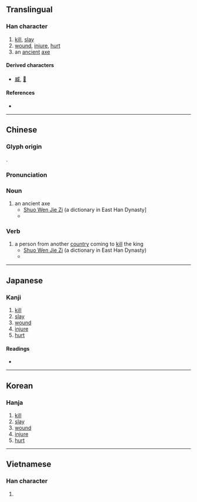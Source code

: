 {{character info/new}}
==Translingual==

===Han character===
{{Han char|rn=62|rad=戈|as=04|sn=8|four=23250|canj=VMI,XVMI|ids=⿰爿戈}}

# [[kill]], [[slay]]
# [[wound]], [[injure]], [[hurt]]
# an [[ancient]] [[axe]]

====Derived characters====
* [[臧]], [[𡸤]]

====References====
* {{Han ref|kx=0412.170|dkj=11562|dj=0754.140|hdz=21403.070|uh=6215|ud=25109|bh=A9CF|bd=43471}}

----

==Chinese==
{{zh-forms}}

===Glyph origin===
{{Han etym}}
{{Han compound|爿|戈|ls=ic}}.

===Pronunciation===
{{zh-pron
|m=戕
|c=coeng4
|mn=chhiâng
|mc=y
|oc=y
|cat=n,v
}}

===Noun===
{{zh-noun}}

# an ancient axe
#* [http://ctext.org/shuo-wen-jie-zi/ge-bu1#n34958 Shuo Wen Jie Zi] (a dictionary in East Han Dynasty]
#* {{zh-x|戕：搶 也。他 國 臣 來 弑 君 曰 戕。从 戈 爿{qiáng} 聲。|[The character] 戕 [means] [a kind of] axe indeed. Other country's officer comes [to] kill [the] king is said to be 戕. [Its] radical [is] 戈 [and is pronounced] with 爿's sound.|CL}}

===Verb===
{{zh-verb}}
# a person from another [[country]] coming to [[kill]] the king
#* [http://ctext.org/shuo-wen-jie-zi/ge-bu1#n34958 Shuo Wen Jie Zi] (a dictionary in East Han Dynasty)
#* {{zh-x|戕：搶 也。他 國 臣 來 弑 君 曰 戕。从 戈 爿{qiáng} 聲。|[The character] 戕 [means] [a kind of] axe indeed. Other country's officer comes [to] kill [the] king is said to be 戕. [Its] radical [is] 戈 [and is pronounced] with 爿's sound.|CL}}

----

==Japanese==

===Kanji===
{{ja-kanji|grade=|rs=戈04}}

# [[kill]]
# [[slay]]
# [[wound]]
# [[injure]]
# [[hurt]]

====Readings====
* {{ja-readings|on=[[しょう]] (shō), [[ぞう]] (zō), [[さん]] (san), [[そう]] (sō)|kun=[[ころす]] (korosu)}}

----

==Korean==

===Hanja===
{{ko-hanja|hangeul=장|eumhun=|rv=jang|mr=chang|y=cang}}

# [[kill]]
# [[slay]]
# [[wound]]
# [[injure]]
# [[hurt]]

----

==Vietnamese==

===Han character===
{{vi-hantu|tường}}

# {{defn|lang=vi}}